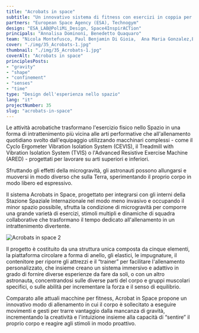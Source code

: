 ```yaml
---
title: "Acrobats in space"
subtitle: "Un innovativo sistema di fitness con esercizi in coppia per astronauti, ispirato ai movimenti degli acrobati e progettato per migliorare la coordinazione in microgravità."
partners: "European Space Agency (ESA), Technogym"
design: "ESA_LAB@PoliMi_Design, Space4InspirACTion"
principals: "Annalisa Dominoni, Benedetto Quaquaro"
team: "Nicola Montefusco, Paul Benjamin Di Gioia,  Ana Maria Gonzalez,Eva Monestier, Macarena Saravia, Sofia Wiener, Asaad Zein"
cover: "./img/35_Acrobats-1.jpg"
thumbnail: "./img/35_Acrobats-1.jpg"
coverAlt: "Acrobats in space"
principlesPosts: 
- "gravity"
- "shape"
- "confinement"
- "senses"
- "time"
type: "Design dell'esperienza nello spazio"
lang: "it"
projectNumber: 35
slug: "acrobats-in-space"
---
```



Le attività acrobatiche trasformano l'esercizio fisico nello Spazio in una forma di intrattenimento più vicina alle arti performative che all'allenamento quotidiano svolto dall'equipaggio utilizzando macchinari complessi - come il Cyclo Ergometer Vibration Isolation System (CEVIS), il Treadmill with Vibration Isolation System (TVIS) o l'Advanced Resistive Exercise Machine (ARED) - progettati per lavorare su arti superiori e inferiori.

Sfruttando gli effetti della microgravità, gli astronauti possono allungarsi e muoversi in modo diverso che sulla Terra, sperimentando il proprio corpo in modo libero ed espressivo.

Il sistema Acrobats in Space, progettato per integrarsi con gli interni della Stazione Spaziale Internazionale nel modo meno invasivo e occupando il minor spazio possibile, sfrutta la condizione di microgravità per comporre una grande varietà di esercizi, stimoli multipli e dinamiche di squadra collaborative che trasformano il tempo dedicato all'allenamento in un intrattenimento divertente.

<Image src={Image1} alt="Acrobats in space 2" class="py-6 w-full h-auto"/>

Il progetto è costituito da una struttura unica composta da cinque elementi, la piattaforma circolare a forma di anello, gli elastici, le impugnature, il contenitore per riporre gli attrezzi e il “trainer” per facilitare l'allenamento personalizzato, che insieme creano un sistema immersivo e adattivo in grado di fornire diverse esperienze da fare da soli, o con un altro astronauta, concentrandosi sulle diverse parti del corpo e gruppi muscolari specifici, o sulle abilità per incrementare la forza e il senso di equilibrio.

Comparato alle attuali macchine per fitness, Acrobat in Space propone un innovativo modo di allenamento in cui il corpo è sollecitato a eseguire movimenti e gesti per trarre vantaggio dalla mancanza di gravità, incrementando la creatività e l'intuizione insieme alla capacità di “sentire” il proprio corpo e reagire agli stimoli in modo proattivo.